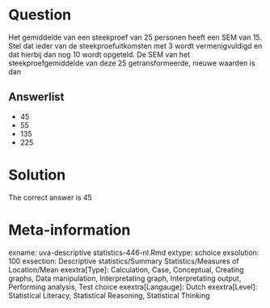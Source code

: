 Question
========

Het gemiddelde van een steekproef van 25 personen heeft een SEM van 15. Stel dat ieder van de steekproefuitkomsten met 3 wordt vermenigvuldigd en dat hierbij dan nog 10 wordt opgeteld. De SEM van het steekproefgemiddelde van deze 25 getransformeerde, nieuwe waarden is dan 

Answerlist
----------
* 45
* 55
* 135
* 225

Solution
========

The correct answer is  45 

Meta-information
================
exname: uva-descriptive statistics-446-nl.Rmd 
extype: schoice 
exsolution: 100 
exsection: Descriptive statistics/Summary Statistics/Measures of Location/Mean
exextra[Type]: Calculation, Case, Conceptual, Creating graphs, Data manipulation, Interpretating graph, Interpretating output, Performing analysis, Test choice 
exextra[Langauge]: Dutch 
exextra[Level]: Statistical Literacy, Statistical Reasoning, Statistical Thinking 

